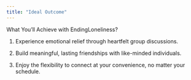```yaml
---
title: "Ideal Outcome"
---
```


What You'll Achieve with EndingLoneliness?


1. Experience emotional relief through heartfelt group discussions.
 
2. Build meaningful, lasting friendships with like-minded individuals.
 
3. Enjoy the flexibility to connect at your convenience, no matter your schedule.
